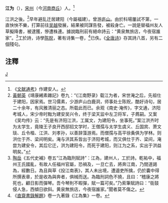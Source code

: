 '''江为'''（{{bd|?||?|}}），[[宋州|宋州]]（今[[河南|河南]][[商丘|商丘]]）人。<ref>《[[文献通考|文献通考]]》作建安人。</ref>

江洪之後。<ref>[[黃朝英|黃朝英]]《靖康緗素雜記》卷九：“《江南野录》载江为者，宋世淹之后，先祖仕于建阳，因家焉。世习儒素，少游庐山白鹿洞，师事处士陈贶，酷好诗句，居二十余年，有风雅清丽之态。所载此而已。余观《南史·淹传》，字文通，济阳考城人，宋少帝时黜为建安吴兴令，终于梁天监中左卫将军，子蔿嗣。又案《吴均传》云：“先是有济阳江洪，工属文，为建阳令，坐事死。”案江洪齐时为太学生，竟陵王子良开西邸招文学时，王僧孺与太学生虞义、丘国宾、萧文琰、丘令楷、江洪、刘孝孙，以善辞藻游焉。而僧孺与高平徐夤俱为学林。则洪仕于齐、梁间明矣。淹与洪其系皆出于济阳考城，而又俱仕于齐、梁间，淹尝为建安令，其后它迁，洪为建阳令，而死于建阳，则江为之系，实出于洪益明矣。”</ref>早年避乱迁居建阳（今屬福建）。曾游[[庐山|庐山]]。由於科場屢試不第，一直怏怏不樂，打算前往[[吴越|吴越]]發展，結果被同謀告發，被殺身亡。一說是替福州友人草擬降書，被逮獲，慘遭株連。據說臨刑前有絕命詩云：“黄泉無旅店，今夜宿誰家”。<ref>[[陶岳|陶岳]]《五代史補》卷五“江為臨刑賦詩”：江為，建州人，工於詩。乾祐中，福州王氏國亂，有故人任福州官屬，恐禍及，一旦亡去，將奔江南，乃間道謁為，經數日。為且與草《投江南表》，其人未出境，遭邉吏所擒，仍於囊中得所撰表章，於是收為與奔者，俱械而送。為臨刑詞色不撓，且曰：“稽康之將死也，顧日影而彈琴。吾今琴則不暇彈，賦一篇可矣。”乃索筆賦詩曰：“衙鼓侵人急，西傾日欲斜。黄泉無旅店，今夜宿誰家。”聞者莫不傷之。</ref>工於詩，诗學[[陈贶|陈贶]]，著有诗集一卷，<ref>《[[直齋書錄解題|直齋書錄解題]]》卷一九著錄《江為集》一卷。</ref>已佚。《[[全唐诗|全唐诗]]》存其詩八首，另有二個殘句。

==注釋==
{{reflist}}

[[category:唐朝詩人|J]]